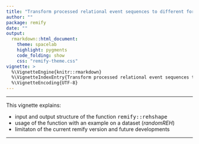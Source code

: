```yaml
---
title: "Transform processed relational event sequences to different formats"
author: ""
package: remify
date: ""
output: 
  rmarkdown::html_document:
    theme: spacelab
    highlight: pygments
    code_folding: show
    css: "remify-theme.css"
vignette: >
  %\VignetteEngine{knitr::rmarkdown}
  %\VignetteIndexEntry{Transform processed relational event sequences to different formats}
  %\VignetteEncoding{UTF-8}
---
```


---

This vignette explains:

-  input and output structure of the function <tt>remify::rehshape</tt>
-  usage of the function with an example on a dataset (_randomREH_)
-  limitaton of the current remify version and future developments

---




